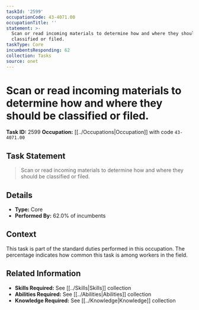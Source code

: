 ```yaml
---
taskId: '2599'
occupationCode: 43-4071.00
occupationTitle: ''
statement: >-
  Scan or read incoming materials to determine how and where they should be
  classified or filed.
taskType: Core
incumbentsResponding: 62
collection: Tasks
source: onet
---
```

# Scan or read incoming materials to determine how and where they should be classified or filed.

**Task ID:** 2599
**Occupation:** [[../Occupations|Occupation]] with code `43-4071.00`

## Task Statement

> Scan or read incoming materials to determine how and where they should be classified or filed.

## Details

- **Type:** Core
- **Performed By:** 62.0% of incumbents

## Context

This task is part of the standard duties performed in this occupation. The percentage indicates how common this task is among workers in the field.

## Related Information

- **Skills Required:** See [[../Skills|Skills]] collection
- **Abilities Required:** See [[../Abilities|Abilities]] collection
- **Knowledge Required:** See [[../Knowledge|Knowledge]] collection
